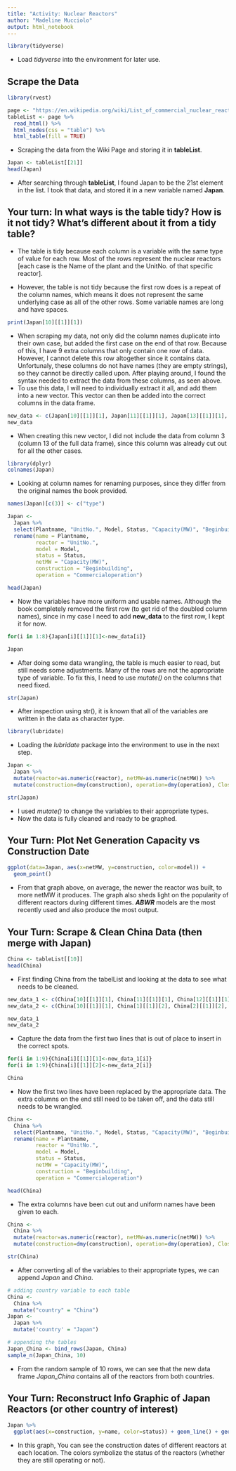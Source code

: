 ```yaml
---
title: "Activity: Nuclear Reactors"
author: "Madeline Mucciolo"
output: html_notebook
---
```


```r
library(tidyverse)
```
- Load *tidyverse* into the environment for later use.

## Scrape the Data 

```r
library(rvest)

page <- "https://en.wikipedia.org/wiki/List_of_commercial_nuclear_reactors"
tableList <- page %>%
  read_html() %>%
  html_nodes(css = "table") %>%
  html_table(fill = TRUE)
```
- Scraping the data from the Wiki Page and storing it in **tableList**.  

```r
Japan <- tableList[[21]]
head(Japan)
```
- After searching through **tableList**, I found Japan to be the 21st element in the list. I took that data, and stored it in a new variable named **Japan**.  

## Your turn: In what ways is the table tidy? How is it not tidy? What’s different about it from a tidy table?
- The table is tidy because each column is a variable with the same type of value for each row. Most of the rows represent the nuclear reactors [each case is the Name of the plant and the UnitNo. of that specific reactor].

- However, the table is not tidy because the first row does is a repeat of the column names, which means it does not represent the same underlying case as all of the other rows. Some variable names are long and have spaces.


```r
print(Japan[10][[1]][1])
```
- When scraping my data, not only did the column names duplicate into their own case, but added the first case on the end of that row. Because of this, I have 9 extra columns that only contain one row of data. However, I cannot delete this row altogether since it contains data. Unfortunaly, these columns do not have names (they are empty strings), so they cannot be directly called upon. After playing around, I found the syntax needed to extract the data from these columns, as seen above.  
- To use this data, I will need to individually extract it all, and add them into a new vector. This vector can then be added into the correct columns in the data frame.  

```r
new_data <- c(Japan[10][[1]][1], Japan[11][[1]][1], Japan[13][[1]][1], Japan[14][[1]][1], Japan[15][[1]][1], Japan[16][[1]][1], Japan[17][[1]][1], Japan[18][[1]][1])
new_data
```
- When creating this new vector, I did not include the data from column 3 (column 13 of the full data frame), since this column was already cut out for all the other cases.

```r
library(dplyr)
colnames(Japan)
```
- Looking at column names for renaming purposes, since they differ from the original names the book provided.  

```r
names(Japan)[c(3)] <- c("type")

Japan <-
  Japan %>%
  select(Plantname, "UnitNo.", Model, Status, "Capacity(MW)", "Beginbuilding", "Commercialoperation", "Closed") %>%
  rename(name = Plantname, 
         reactor = "UnitNo.",
         model = Model,
         status = Status, 
         netMW = "Capacity(MW)",
         construction = "Beginbuilding",
         operation = "Commercialoperation")

head(Japan)
```
- Now the variables have more uniform and usable names. Although the book completely removed the first row (to get rid of the doubled column names), since in my case I need to add **new_data** to the first row, I kept it for now.  

```r
for(i in 1:8){Japan[i][[1]][1]<-new_data[i]}
```
```r
Japan
```

- After doing some data wrangling, the table is much easier to read, but still needs some adjustments. Many of the rows are not the appropriate type of variable. To fix this, I need to use *mutate()* on the columns that need fixed.

```r
str(Japan)
```
- After inspection using str(), it is known that all of the variables are written in the data as character type.

```r
library(lubridate)
```
- Loading the *lubridate* package into the environment to use in the next step.

```r
Japan <-
  Japan %>%
  mutate(reactor=as.numeric(reactor), netMW=as.numeric(netMW)) %>%
  mutate(construction=dmy(construction), operation=dmy(operation), Closed=dmy(Closed))

str(Japan)
```
- I used *mutate()* to change the variables to their appropriate types.  
- Now the data is fully cleaned and ready to be graphed.  

## Your Turn: Plot Net Generation Capacity vs Construction Date

```r
ggplot(data=Japan, aes(x=netMW, y=construction, color=model)) +
  geom_point()
```
- From that graph above, on average, the newer the reactor was built, to more netMW it produces. The graph also sheds light on the popularity of different reactors during different times. ***ABWR*** models are the most recently used and also produce the most output. 

## Your Turn: Scrape & Clean China Data (then merge with Japan)

```r
China <- tableList[[10]]
head(China)
```
- First finding China from the tabelList and looking at the data to see what needs to be cleaned.

```r
new_data_1 <- c(China[10][[1]][1], China[11][[1]][1], China[12][[1]][1], China[13][[1]][1], China[14][[1]][1], China[15][[1]][1], China[16][[1]][1], China[17][[1]][1], China[18][[1]][1])
new_data_2 <- c(China[10][[1]][1], China[1][[1]][2], China[2][[1]][2], China[3][[1]][2], China[4][[1]][2], China[5][[1]][2], China[6][[1]][2], China[7][[1]][2], China[8][[1]][2])

new_data_1
new_data_2
```
- Capture the data from the first two lines that is out of place to insert in the correct spots.

```r
for(i in 1:9){China[i][[1]][1]<-new_data_1[i]}
for(i in 1:9){China[i][[1]][2]<-new_data_2[i]}
```
```r
China
```
- Now the first two lines have been replaced by the appropriate data. The extra columns on the end still need to be taken off, and the data still needs to be wrangled. 

```r
China <-
  China %>%
  select(Plantname, "UnitNo.", Model, Status, "Capacity(MW)", "Beginbuilding", "Commercialoperation", "Closed") %>%
  rename(name = Plantname, 
         reactor = "UnitNo.",
         model = Model,
         status = Status, 
         netMW = "Capacity(MW)",
         construction = "Beginbuilding",
         operation = "Commercialoperation")

head(China)
```
- The extra columns have been cut out and uniform names have been given to each.

```r
China <- 
  China %>%
  mutate(reactor=as.numeric(reactor), netMW=as.numeric(netMW)) %>%
  mutate(construction=dmy(construction), operation=dmy(operation), Closed=dmy(Closed))

str(China)
```
- After converting all of the variables to their appropriate types, we can append *Japan* and *China*.

```r
# adding country variable to each table
China <-
  China %>%
  mutate("country" = "China")
Japan <-
  Japan %>%
  mutate('country' = "Japan")

# appending the tables
Japan_China <- bind_rows(Japan, China)
sample_n(Japan_China, 10)
```
- From the random sample of 10 rows, we can see that the new data frame *Japan_China* contains all of the reactors from both countries.


## Your Turn: Reconstruct Info Graphic of Japan Reactors (or other country of interest)

```r
Japan %>%
  ggplot(aes(x=construction, y=name, color=status)) + geom_line() + geom_point()
```

- In this graph, You can see the construction dates of different reactors at each location. The colors symbolize the status of the reactors (whether they are still operating or not). 








